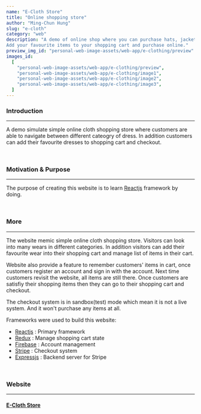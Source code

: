 ```yaml
---
name: "E-Cloth Store"
title: "Online shopping store"
author: "Ming-Chun Hung"
slug: "e-cloth"
category: "web"
description: "A demo of online shop where you can purchase hats, jackets, sneakers and clothes.
Add your favourite items to your shopping cart and purchase online."
preview_img_id: "personal-web-image-assets/web-app/e-clothing/preview"
images_id:
  [
    "personal-web-image-assets/web-app/e-clothing/preview",
    "personal-web-image-assets/web-app/e-clothing/image1",
    "personal-web-image-assets/web-app/e-clothing/image2",
    "personal-web-image-assets/web-app/e-clothing/image3",
  ]
---
```


### Introduction

---

A demo simulate simple online cloth shopping store where
customers are able to navigate between different cateogry of dress.
In addition customers can add their favourite dresses to shopping
cart and checkout.

<br />

### Motivation & Purpose

---

The purpose of creating this website is to learn [Reactjs](https://react.dev/)
framework by doing.

<br />

### More

---

The website memic simple online cloth shopping store. Visitors can look into
many wears in different categories. In addition visitors can add their favourite
wear into their shopping cart and manage list of items in their cart.

Website also provide a feature to remember customers' items in cart,
once customers register an account and sign in with the account. Next
time customers revisit the website, all items are still there.
Once customers are satisfiy their shopping items then they can go to their
shopping cart and checkout.

The checkout system is in sandbox(test) mode which mean it is not a live system.
And it won't purchase any items at all.

Frameworks were used to build this website:

- [Reactjs](https://react.dev/) : Primary framework
- [Redux](https://redux.js.org/) : Manage shopping cart state
- [Firebase](https://firebase.google.com/) : Account management
- [Stripe](https://stripe.com/) : Checkout system
- [Expressjs](https://expressjs.com/) : Backend server for Stripe

<br />

### Website

---

#### [E-Cloth Store](https://tomneo2004.github.io/E-Clothing/)

<br />
